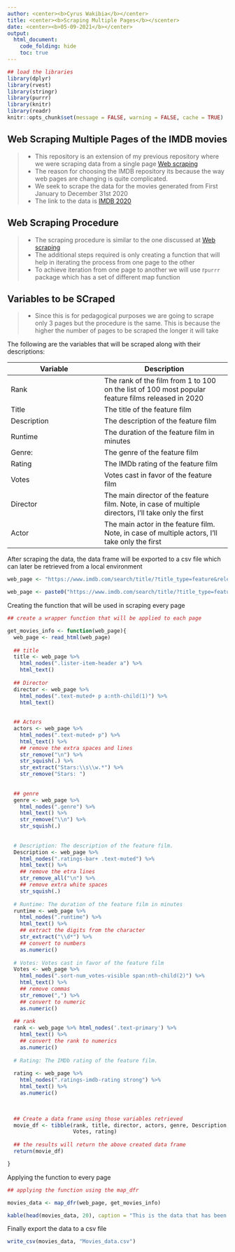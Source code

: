 ---
author: <center><b>Cyrus Wakibia</b></center>
title: <center><b>Scraping Multiple Pages</b></scenter>
date: <center><b>05-09-2021</b></center>
output:
  html_document:
    code_folding: hide
    toc: true
---

```{r setup, include=FALSE}
## load the libraries
library(dplyr)
library(rvest)
library(stringr)
library(purrr)
library(knitr)
library(readr)
knitr::opts_chunk$set(message = FALSE, warning = FALSE, cache = TRUE)
```

## Web Scraping Multiple Pages of the IMDB movies

>- This repository is an extension of my previous repository where we were scraping data from a single page [Web scraping](https://github.com/wakibia/Web_scraping)
>- The reason for choosing the IMDB repository its because the way web pages are changing is quite complicated.
>- We seek to scrape the data for the movies generated from First January to December 31st 2020
>- The link to the data is [IMDB 2020](https://www.imdb.com/search/title/?title_type=feature&release_date=2020-01-01,2020-12-31&count=100&ref_=adv_prv)

## Web Scraping Procedure

>- The scraping procedure is similar to the one discussed at [Web scraping](https://github.com/wakibia/Web_scraping)
>- The additional steps required is only creating a function that will help in iterating the process from one page to the other
>- To achieve iteration from one page to another we will use r`purrr` package which has a set of different map function

## Variables to be SCraped

>- Since this is for pedagogical purposes we are going to scrape only 3 pages but the procedure is the same. This is because the higher the number of pages to be scraped the longer it will take

The following are the variables that will be scraped along with their descriptions:

| Variable | Description |
| ------  | -------- |
| Rank | The rank of the film from 1 to 100 on the list of 100 most popular feature films released in 2020 |
| Title | The title of the feature film |
| Description | The description of the feature film |
| Runtime | The duration of the feature film in minutes |
| Genre:| The genre of the feature film |
| Rating | The IMDb rating of the feature film |
| Votes | Votes cast in favor of the feature film |
| Director | The main director of the feature film. Note, in case of multiple directors, I’ll take only the first |
| Actor | The main actor in the feature film. Note, in case of multiple actors, I’ll take only the first |


After scraping the data, the data frame will be exported to a csv file which can later be retrieved from a local environment

```{r prepare web pages, include=FALSE}
web_page <- "https://www.imdb.com/search/title/?title_type=feature&release_date=2020-01-01,2020-12-31&count=100&start=101&ref_=adv_nxt"

web_page <- paste0("https://www.imdb.com/search/title/?title_type=feature&release_date=2020-01-01,2020-12-31&count=100&start=", seq(101, 301, by = 100), "&ref_=adv_nxt") ## this is because the web pages are changing after 100 counts, and that is why we used a sequence


```

Creating the function that will be used in scraping every page

```{r Wrapper function, include=FALSE}
## create a wrapper function that will be applied to each page

get_movies_info <- function(web_page){
  web_page <- read_html(web_page)
  
  ## title
  title <- web_page %>% 
    html_nodes(".lister-item-header a") %>% 
    html_text()
  
  ## Director
  director <- web_page %>% 
    html_nodes(".text-muted+ p a:nth-child(1)") %>% 
    html_text()
  
  
  ## Actors
  actors <- web_page %>% 
    html_nodes(".text-muted+ p") %>% 
    html_text() %>% 
    ## remove the extra spaces and lines
    str_remove("\n") %>% 
    str_squish(.) %>% 
    str_extract("Stars:\\s\\w.*") %>% 
    str_remove("Stars: ")
  
  
  ## genre
  genre <- web_page %>% 
    html_nodes(".genre") %>% 
    html_text() %>% 
    str_remove("\\n") %>% 
    str_squish(.)
  
  
  # Description: The description of the feature film.
  Description <- web_page %>% 
    html_nodes(".ratings-bar+ .text-muted") %>% 
    html_text() %>% 
    ## remove the etra lines
    str_remove_all("\n") %>% 
    ## remove extra white spaces
    str_squish(.)
  
  # Runtime: The duration of the feature film in minutes
  runtime <- web_page %>% 
    html_nodes(".runtime") %>% 
    html_text() %>% 
    ## extract the digits from the character
    str_extract("\\d*") %>% 
    ## convert to numbers
    as.numeric()
  
  # Votes: Votes cast in favor of the feature film
  Votes <- web_page %>% 
    html_nodes(".sort-num_votes-visible span:nth-child(2)") %>% 
    html_text() %>% 
    ## remove commas
    str_remove(",") %>% 
    ## convert to numeric
    as.numeric()
  
  ## rank
  rank <- web_page %>% html_nodes('.text-primary') %>% 
    html_text() %>% 
    ## convert the rank to numerics
    as.numeric()
  
  # Rating: The IMDb rating of the feature film.
  
  rating <- web_page %>% 
    html_nodes(".ratings-imdb-rating strong") %>% 
    html_text() %>% 
    as.numeric()

  
  
  ## Create a data frame using those variables retrieved
  movie_df <- tibble(rank, title, director, actors, genre, Description, runtime,
                     Votes, rating)
  
  ## the results will return the above created data frame
  return(movie_df)

}
```

Applying the function to every page

```{r mapping the function}

## applying the function using the map_dfr

movies_data <- map_dfr(web_page, get_movies_info)

kable(head(movies_data, 20), caption = "This is the data that has been scraped")
```


Finally export the data to a csv file

```{r}
write_csv(movies_data, "Movies_data.csv")
```


